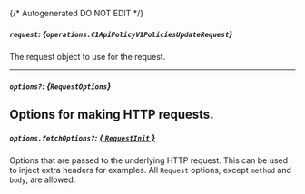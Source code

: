 {/* Autogenerated DO NOT EDIT  */}

##### `request`: *{`operations.C1ApiPolicyV1PoliciesUpdateRequest`}*
The request object to use for the request.

<Collapsible openLabel={Labels.showProperties} closeLabel={Labels.hideProperties}>
  <C1ApiPolicyV1PoliciesUpdateRequest />
</Collapsible>

---
##### `options?`: *{`RequestOptions`}*
Options for making HTTP requests.
---
##### `options.fetchOptions?`: [*{ `RequestInit` }*](https://developer.mozilla.org/en-US/docs/Web/API/Request/Request#options)
Options that are passed to the underlying HTTP request. This can be used to inject extra headers for examples. All `Request` options, except `method` and `body`, are allowed.

